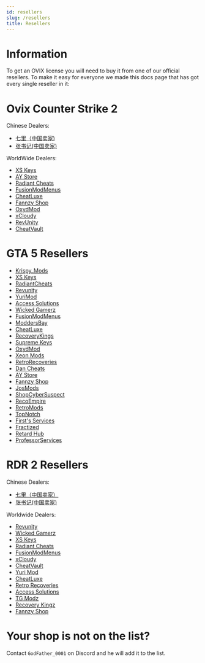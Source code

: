```yaml
---
id: resellers
slug: /resellers
title: Resellers
---
```


# Information

To get an OVIX license you will need to buy it from one of our official resellers.
To make it easy for everyone we made this docs page that has got every single reseller in it:

# Ovix Counter Strike 2 

Chinese Dealers:
- [七里（中国卖家)](https://gtaql.me/)
- [张书记(中国卖家)](https://gtazsj.cc/)

WorldWide Dealers:
- [XS Keys](https://xskeys.com/?product=ovix-mod-menu-cs-2)
- [AY Store](https://discord.gg/tvRhYDBCWx)
- [Radiant Cheats](https://radiantcheats.net/counter-strike-2/152-ovix-cs2.html)
- [FusionModMenus](https://fusionmodmenus.mysellix.io/)
- [CheatLuxe](https://discord.gg/cheatluxe)
- [Fannzy Shop](https://fannzyshop.sellpass.io/products/OvixCS)
- [OxydMod](https://oxydmod.com/products/ovix-cs2)
- [xCloudy](https://cloudymods.mysellix.io/)
- [RevUnity](https://revunity.com/product/ovix-cs2-mod-menu/)
- [CheatVault](https://cheatvault.sellpass.io/)

# GTA 5 Resellers

- [Krispy_Mods](https://krispymods.com/product/ovix-mod-menu/)
- [XS Keys](https://xskeys.com/?product=ovix-gta-v)
- [RadiantCheats](https://radiantcheats.net/index.php?id_product=59&rewrite=ovix-mod-menu&controller=product)
- [Revunity](https://revunity.com/product/ovix-mod-menu/)
- [YuriMod](https://yurimod.com/product/ovix-gta-mod-menu/)
- [Access Solutions](https://www.acces2solutions.com/product-page/ovix-mod-menu-gta-v-lifetime)
- [Wicked Gamerz](https://www.wickedgamerz.com/purchase-ovix)
- [FusionModMenus](https://fusionmodmenus.mysellix.io/)
- [ModdersBay](https://moddersbay.com/)
- [CheatLuxe](https://discord.gg/cheatluxe)
- [RecoveryKings](https://recoverykings.net/product/ovix/)
- [Supreme Keys](https://supremekeys.net/product/ovix//)
- [OxydMod](https://oxydmod.com/products/ovix-gta-lifetime)
- [Xeon Mods](https://xeonmods.com/shop/gta5-mod-menus/ovix-gta-v-mod-menu/)
- [RetroRecoveries](https://retrorecoveries.com/)
- [Dan Cheats](https://dancheats.xyz/)
- [AY Store](https://discord.gg/tvRhYDBCWx)
- [Fannzy Shop](https://fannzyshop.sellpass.io/products/Ovix)
- [JosMods](https://josmods.shop/shop/ovix-mod-menu/)
- [ShopCyberSuspect](https://shopcybersuspect.sellpass.io/)
- [RecoEmpire](https://recoempire.com/)
- [RetroMods](https://retromods.sellpass.io/products)
- [TopNotch](https://shoppy.gg/@Topnotch)
- [First's Services](https://discord.gg/JwjHEeeuCP)
- [Fractized](https://fractised.com/product/ovix-gta-v/)
- [Retard Hub](https://retardhub.mysellix.io/)
- [ProfessorServices](https://discord.gg/PVQReSUkqT)


# RDR 2 Resellers
Chinese Dealers:
- [七里（中国卖家）](https://gtaql.me/)
- [张书记(中国卖家)](https://gtazsj.cc/)

Worldwide Dealers:
- [Revunity](https://revunity.com/product/ovix-rdr2-mod-menu/)
- [Wicked Gamerz](https://www.wickedgamerz.com/ovix-rdr)
- [XS Keys](https://xskeys.com/?product=ovix-mod-menu-rdr-2-lifetime)
- [Radiant Cheats](https://radiantcheats.net/rdr2-mod-menus/139-ovix-rdr2.html)
- [FusionModMenus](https://fusionmodmenus.mysellix.io/)
- [xCloudy](https://cloudymods.mysellix.io/)
- [CheatVault](https://cheatvault.sellpass.io/)
- [Yuri Mod](https://yurimod.com/product/ovix-rdr2-mod-menu/)
- [CheatLuxe](https://discord.gg/cheatluxe)
- [Retro Recoveries](https://retrorecoveries.com/mod/ovix-rdr2/)
- [Access Solutions](https://www.acces2solutions.com/product-page/ovix-mod-menu-rdr2-lifetime)
- [TG Modz](https://tgmodz.com/shop/ovix-rdr-2-mod-menu/)
- [Recovery Kingz](https://recoverykings.net/product/ovix-rdr2-mod-menu/)
- [Fannzy Shop](https://fannzyshop.sellpass.io/products/Ovix-RDR-Mod-Menu)

# Your shop is not on the list?

Contact `GodFather_0001` on Discord and he will add it to the list.
